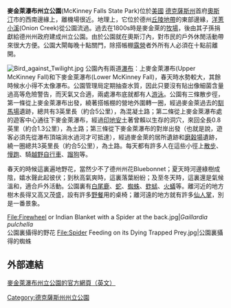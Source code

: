 '''麥金萊瀑布州立公園'''(McKinney Falls State Park)位於[[美國|美國]] [[德克薩斯州|德克薩斯州]]首府[[奧斯汀|奧斯汀]]市的西南邊緣上，離機場很近。地理上，它位於德州[[丘陵地帶|丘陵地帶]]的東部邊緣，[[洋蔥小溪|洋蔥小溪]](Onion Creek)從公園流過。過去在1800s時是麥金萊的[[牧場|牧場]]，後由其子孫捐獻給德州州政府建成州立公園。由於公園就在奧斯汀內，對市民的戶外休閒活動帶來很大方便。公園大閘每晚十點關門，除搭帳棚[[露營|露營]]者外所有人必須在十點前離開。

[[File:Bird_against_Twilight.jpg|thumb]]
公園內有兩道[[瀑布|瀑布]]：上麥金萊瀑布(Upper McKinney Fall)和下麥金萊瀑布(Lower McKinney Fall)，春天時水勢較大，其餘時候水小得不太像瀑布。公園管理局定期抽查水質，因此只要沒有貼出像細菌含量過高等危險警告，而天氣又合適，兩處瀑布底就都有人[[游泳|游泳]]。公園有三條散步徑，第一條從上麥金萊瀑布出發，繞著搭帳棚的營地外圍轉一圈，經過麥金萊過去的[[馴馬場|馴馬場]]遺跡，總共有3英里長（約合5公里），為混凝土路；第二條從上麥金萊瀑布處的遊客中心通往下麥金萊瀑布，經過[[印地安|印地安]]土著曾賴以生存的洞穴，來回全長0.8英里（約合1.3公里），為土路；第三條從下麥金萊瀑布的對岸出發（也就是說，遊客必須先從瀑布頂端淌水過河才可抵達），經過麥金萊的居所遺跡和[[磨穀場|磨穀場]]遺跡，繞一圈總共3英里長（約合5公里），為土路。每天都有許多人在這些小徑上[[散步|散步]]、[[慢跑|慢跑]]、騎[[越野自行車|越野自行車]]、[[蹓狗|蹓狗]]等。

春天的時候這裏遍地野花，當然少不了德州州花Bluebonnet；夏天時河邊綠樹成陰，嬉水聲此起彼伏；到秋高氣爽時，這裏落葉紛紛；及至冬天時，這裏還是氣候溫和，適合戶外活動。公園裏有[[白尾鹿|白尾鹿]]、[[蛇|蛇]]、[[蜘蛛|蜘蛛]]、[[蚱蜢|蚱蜢]]、[[火蟻|火蟻]]等。離河近的地方樹木長得又高又茂盛，設有許多[[野餐|野餐]]用的桌椅；離河遠的地方就有許多[[仙人掌|仙人掌]]，別是一番景象。

<gallery>
File:Firewheel or Indian Blanket with a Spider at the back.jpg|''Gaillardia pulchella''<br />公園裏攝得的野花
File:Spider Feeding on its Dying Trapped Prey.jpg|公園裏攝得的蜘蛛
</gallery>

==外部連結==
[http://www.tpwd.state.tx.us/spdest/findadest/parks/mckinney_falls/ 麥金萊瀑布州立公園的官方網頁（英文）]

{{commonscat|McKinney Falls State Park}}

{{德克薩斯州州立公園}}

[[Category:德克薩斯州州立公園|Category:德克薩斯州州立公園]]